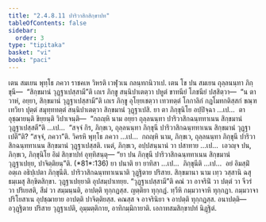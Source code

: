 ```yaml
---
title: "2.4.8.11 ปาริวาสิกสิกฺขาปท"
tableOfContents: false
sidebar:
  order: 3
type: "tipitaka"
basket: "vi"
book: "paci"
---
```



<DynamicBreadcrumb />

<Division number="1166" book="paci">

<Paragraph number="3401" book="paci">
เตน สมเยน พุทฺโธ ภควา ราชคเห วิหรติ เวฬุวเน กลนฺทกนิวาเป. เตน โข ปน สมเยน ถุลฺลนนฺทา ภิกฺขุนี—  “สิกฺขมานํ วุฏฺฐาเปสฺสามี”ติ เถเร ภิกฺขู สนฺนิปาเตตฺวา ปหูตํ ขาทนียํ โภชนียํ ปสฺสิตฺวา—  “น ตาวาหํ, อยฺยา, สิกฺขมานํ วุฏฺฐาเปสฺสามี”ติ เถเร ภิกฺขู อุโยฺยเชตฺวา เทวทตฺตํ โกกาลิกํ กฏโมทกติสฺสกํ ขณฺฑเทวิยา ปุตฺตํ สมุทฺททตฺตํ สนฺนิปาเตตฺวา สิกฺขมานํ วุฏฺฐาเปสิ.
</Paragraph>

<Paragraph number="3402" book="paci">
ยา ตา ภิกฺขุนิโย อปฺปิจฺฉา …เป…  ตา อุชฺฌายนฺติ ขิยฺยนฺติ วิปาเจนฺติ—  “กถญฺหิ นาม อยฺยา ถุลฺลนนฺทา ปาริวาสิกฉนฺททาเนน สิกฺขมานํ วุฏฺฐาเปสฺสตี”ติ …เป…  “สจฺจํ กิร, ภิกฺขเว, ถุลฺลนนฺทา ภิกฺขุนี ปาริวาสิกฉนฺททาเนน สิกฺขมานํ วุฏฺฐาเปตี”ติ? “สจฺจํ, ภควา”ติ. วิครหิ พุทฺโธ ภควา …เป…  กถญฺหิ นาม, ภิกฺขเว, ถุลฺลนนฺทา ภิกฺขุนี ปาริวาสิกฉนฺททาเนน สิกฺขมานํ วุฏฺฐาเปสฺสติ. เนตํ, ภิกฺขเว, อปฺปสนฺนานํ วา ปสาทาย …เป…  เอวญฺจ ปน, ภิกฺขเว, ภิกฺขุนิโย อิมํ สิกฺขาปทํ อุทฺทิสนฺตุ—
</Paragraph>

</Division>
<Division number="1167" book="paci">

<Paragraph number="3403" book="paci">
<Emphasis>“ยา ปน ภิกฺขุนี ปาริวาสิกฉนฺททาเนน สิกฺขมานํ วุฏฺฐาเปยฺย, ปาจิตฺติยนฺ”</Emphasis>ติ. (*81*:<Emphasis>136</Emphasis>)
</Paragraph>

</Division>
<Division number="1168" book="paci">

<Paragraph number="3404" book="paci">
<Emphasis>ยา ปนา</Emphasis>ติ ยา ยาทิสา …เป…  <Emphasis>ภิกฺขุนี</Emphasis>ติ …เป…  อยํ อิมสฺมิํ อตฺเถ อธิปฺเปตา ภิกฺขุนีติ.
</Paragraph>

<Paragraph number="3405" book="paci">
<Emphasis>ปาริวาสิกฉนฺททาเนนา</Emphasis>ติ วุฏฺฐิตาย ปริสาย. <Emphasis>สิกฺขมานา</Emphasis> นาม เทฺว วสฺสานิ ฉสุ ธมฺเมสุ สิกฺขิตสิกฺขา. <Emphasis>วุฏฺฐาเปยฺยา</Emphasis>ติ อุปสมฺปาเทยฺย.
</Paragraph>

<Paragraph number="3406" book="paci">
“วุฏฺฐาเปสฺสามี”ติ คณํ วา อาจรินิํ วา ปตฺตํ วา จีวรํ วา ปริเยสติ, สีมํ วา สมฺมนฺนติ, อาปตฺติ ทุกฺกฏสฺส. ญตฺติยา ทุกฺกฏํ. ทฺวีหิ กมฺมวาจาหิ ทุกฺกฏา. กมฺมวาจาปริโยสาเน อุปชฺฌายาย อาปตฺติ ปาจิตฺติยสฺส. คณสฺส จ อาจรินิยา จ อาปตฺติ ทุกฺกฏสฺส.
</Paragraph>

</Division>
<Division number="1169" book="paci">

<Paragraph number="3407" book="paci">
อนาปตฺติ—  อวุฏฺฐิตาย ปริสาย วุฏฺฐาเปติ, อุมฺมตฺติกาย, อาทิกมฺมิกายาติ.

</Paragraph>
</Division>

<Paragraph number="3408" type="center" book="paci">
เอกาทสมสิกฺขาปทํ นิฏฺฐิตํ.
</Paragraph>